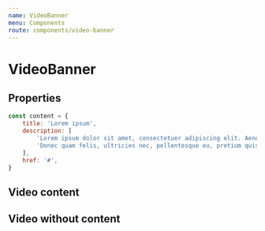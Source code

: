 ```yaml
---
name: VideoBanner
menu: Components
route: components/video-banner
---
```



# VideoBanner

## Properties

<Props of={VideoBanner} />

```javascript
const content = {
    title: 'Lorem ipsum',
    description: [
        'Lorem ipsum dolor sit amet, consectetuer adipiscing elit. Aenean commodo ligula eget dolor. Aenean massa. Cum sociis natoque penatibus et magnis dis parturient montes, nascetur ridiculus mus.',
        'Donec quam felis, ultricies nec, pellentesque eu, pretium quis, sem. Nulla consequat massa quis enim. Donec pede justo, fringilla vel, aliquet nec, vulputate eget, arcu. '
    ],
    href: '#',
}
```

## Video content

<Playground>
    <VideoBanner
        content={content}
        videoSource={video}
    />
</Playground>

## Video without content

<Playground>
    <VideoBanner
        videoSource={video}
    />
</Playground>
